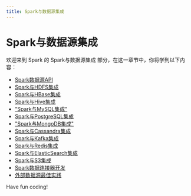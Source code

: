 ```yaml
---
title: Spark与数据源集成
---
```


# Spark与数据源集成

欢迎来到 Spark 的 Spark与数据源集成 部分，在这一章节中，你将学到以下内容：

- [Spark数据源API](./0-spark-data-source-api.mdx)
- [Spark与HDFS集成](./1-spark-and-hdfs-integration.mdx)
- [Spark与HBase集成](./2-spark-and-hbase-integration.mdx)
- [Spark与Hive集成](./3-spark-and-hive-integration.mdx)
- ["Spark与MySQL集成"](./4-spark-and-mysql-integration.mdx)
- [Spark与PostgreSQL集成](./5-spark-and-postgresql-integration.mdx)
- ["Spark与MongoDB集成"](./6-spark-and-mongodb-integration.mdx)
- [Spark与Cassandra集成](./7-spark-and-cassandra-integration.mdx)
- [Spark与Kafka集成](./8-spark-and-kafka-integration.mdx)
- [Spark与Redis集成](./9-spark-and-redis-integration.mdx)
- [Spark与ElasticSearch集成](./10-spark-and-elasticsearch-integration.mdx)
- [Spark与S3集成](./11-spark-and-s3-integration.mdx)
- [Spark数据连接器开发](./12-spark-data-connector-development.mdx)
- [外部数据源最佳实践](./13-best-practices-for-external-data-sources.mdx)

Have fun coding!